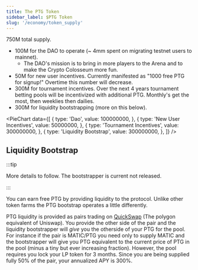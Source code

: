 ```yaml
---
title: The PTG Token
sidebar_label: $PTG Token
slug: '/economy/token_supply'
---
```


750M total supply.
* 100M for the DAO to operate (~ 4mm spent on migrating testnet users to mainnet).
    * The DAO's mission is to bring in more players to the Arena and to make the Crypto Colosseum more fun.
* 50M for new user incentives. Currently manifested as "1000 free PTG for signup!" Overtime this number will decrease.
* 300M for tournament incentives. Over the next 4 years tournament betting pools will be incentivized with additional PTG. Monthly's get the most, then weeklies then dailies.
* 300M for liquidity bootstrapping (more on this below).

<PieChart data={[
    {
        type: 'Dao',
        value: 100000000,
    },
    {
        type: 'New User Incentives',
        value: 50000000,
    },
    {
        type: 'Tournament Incentives',
        value: 300000000,
    },
    {
        type: 'Liquidity Bootstrap',
        value: 300000000,
    },
]} />

## Liquidity Bootstrap
:::tip

More details to follow. The bootstrapper is current not released.

::: 

You can earn free PTG by providing liquidity to the protocol. Unlike other token farms the PTG bootstrap operates a little differently.

PTG liquidity is provided as pairs trading on [QuickSwap](https://quickswap.exchange/) (The polygon equivalent of Uniswap). You provide the other side of the pair and the liquidity bootstrapper will *give* you the otherside of your PTG for the pool. For instance if the pair is MATIC/PTG you need only to supply MATIC and the bootstrapper will give you PTG equivalent to the current price of PTG in the pool (minus a tiny but ever increasing fraction). However, the pool requires you lock your LP token for 3 months. Since you are being supplied fully 50% of the pair, your annualized APY is 300%.

